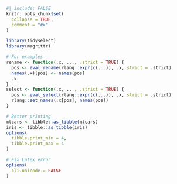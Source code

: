 
```r
#| include: FALSE
knitr::opts_chunk$set(
  collapse = TRUE,
  comment = "#>"
)

library(tidyselect)
library(magrittr)

# For examples
rename <- function(.x, ..., .strict = TRUE) {
  pos <- eval_rename(rlang::expr(c(...)), .x, strict = .strict)
  names(.x)[pos] <- names(pos)
  .x
}
select <- function(.x, ..., .strict = TRUE) {
  pos <- eval_select(rlang::expr(c(...)), .x, strict = .strict)
  rlang::set_names(.x[pos], names(pos))
}

# Better printing
mtcars <- tibble::as_tibble(mtcars)
iris <- tibble::as_tibble(iris)
options(
  tibble.print_min = 4,
  tibble.print_max = 4
)

# Fix Latex error
options(
  cli.unicode = FALSE
)
```
